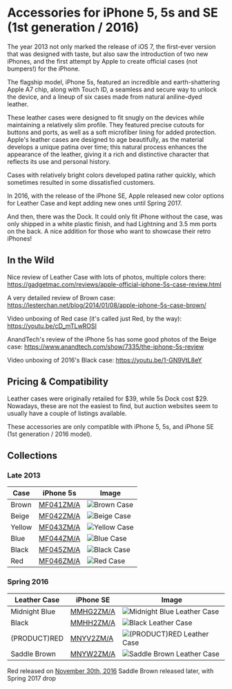 
# Accessories for iPhone 5, 5s and SE (1st generation / 2016)

The year 2013 not only marked the release of iOS 7, the first-ever version that was designed with taste, but also saw the introduction of two new iPhones, and the first attempt by Apple to create official cases (not bumpers!) for the iPhone.

The flagship model, iPhone 5s, featured an incredible and earth-shattering Apple A7 chip, along with Touch ID, a seamless and secure way to unlock the device, and a lineup of six cases made from natural aniline-dyed leather.

These leather cases were designed to fit snugly on the devices while maintaining a relatively slim profile. They featured precise cutouts for buttons and ports, as well as a soft microfiber lining for added protection. Apple's leather cases are designed to age beautifully, as the material develops a unique patina over time; this natural process enhances the appearance of the leather, giving it a rich and distinctive character that reflects its use and personal history.

Cases with relatively bright colors developed patina rather quickly, which sometimes resulted in some dissatisfied customers.

In 2016, with the release of the iPhone SE, Apple released new color options for Leather Case and kept adding new ones until Spring 2017.

And then, there was the Dock. It could only fit iPhone without the case, was only shipped in a white plastic finish, and had Lightning and 3.5 mm ports on the back. A nice addition for those who want to showcase their retro iPhones!

## In the Wild

Nice review of Leather Case with lots of photos, multiple colors there: https://gadgetmac.com/reviews/apple-official-iphone-5s-case-review.html

A very detailed review of Brown case: https://lesterchan.net/blog/2014/01/08/apple-iphone-5s-case-brown/

Video unboxing of Red case (it's called just Red, by the way): https://youtu.be/cD_mTLwROSI

AnandTech's review of the iPhone 5s has some good photos of the Beige case: https://www.anandtech.com/show/7335/the-iphone-5s-review

Video unboxing of 2016's Black case: https://youtu.be/1-GN9VtL8eY

## Pricing & Compatibility

Leather cases were originally retailed for $39, while 5s Dock cost $29. Nowadays, these are not the easiest to find, but auction websites seem to usually have a couple of listings available.

These accessories are only compatible with iPhone 5, 5s, and iPhone SE (1st generation / 2016 model).

## Collections

### Late 2013

| Case   | iPhone 5s                     | Image                                 |
| ------ | ----------------------------- | ------------------------------------- |
| Brown  | [MF041ZM/A](/everycase/MF041) | ![Brown Case](/everyphone/MF041.png)  |
| Beige  | [MF042ZM/A](/everycase/MF042) | ![Beige Case](/everyphone/MF042.png)  |
| Yellow | [MF043ZM/A](/everycase/MF043) | ![Yellow Case](/everyphone/MF043.png) |
| Blue   | [MF044ZM/A](/everycase/MF044) | ![Blue Case](/everyphone/MF044.png)   |
| Black  | [MF045ZM/A](/everycase/MF045) | ![Black Case](/everyphone/MF045.png)  |
| Red    | [MF046ZM/A](/everycase/MF046) | ![Red Case](/everyphone/MF046.png)    |

### Spring 2016

| Leather Case  | iPhone SE                     | Image                                                |
| ------------- | ----------------------------- | ---------------------------------------------------- |
| Midnight Blue | [MMHG2ZM/A](/everycase/MMHG2) | ![Midnight Blue Leather Case](/everyphone/MMHG2.png) |
| Black         | [MMHH2ZM/A](/everycase/MMHH2) | ![Black Leather Case](/everyphone/MMHH2.png)         |
| (PRODUCT)RED  | [MNYV2ZM/A](/everycase/MNYV2) | ![(PRODUCT)RED Leather Case](/everyphone/MNYV2.png)  |
| Saddle Brown  | [MNYW2ZM/A](/everycase/MNYW2) | ![Saddle Brown Leather Case](/everyphone/MNYW2.png)  |

Red released on [November 30th, 2016](https://www.apple.com/newsroom/2016/11/apple-turns-red-with-more-ways-than-ever-to-join-the-fight-against-aids/)
Saddle Brown released later, with Spring 2017 drop
